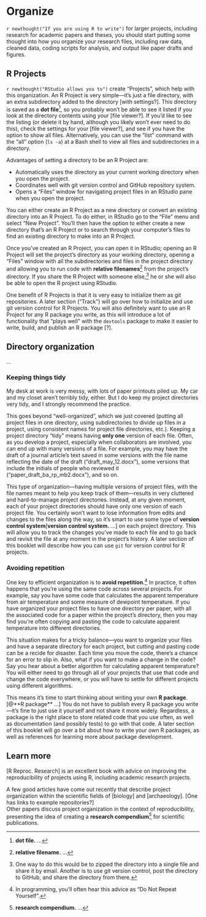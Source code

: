 # Organize {#organize}

`r newthought("If you are using R to write")` for larger projects, including research 
for academic papers and theses, you should start putting some thought into how you 
organize your research files, including raw data, cleaned data, coding scripts for 
analysis, and output like paper drafts and figures. 

## R Projects

`r newthought("RStudio allows you to")` create "Projects", which help with this
organization. An R Project is very simple---it's just a file directory, with an
extra subdirectory added to the directory [with settings?]. This directory is
saved as a **dot file**^[**dot file.** ...], so you probably won't be able to see it
listed if you look at the directory contents using your [file viewer?]. If you'd like
to see the listing (or delete it by hand, although you likely won't ever need to 
do this), check the settings for your [file viewer?], and see if you have the option 
to show all files. Alternatively, you can use the "list" command with the "all" option
(`ls -a`) at a Bash shell to view all files and subdirectories in a directory. 

Advantages of setting a directory to be an R Project are: 

- Automatically uses the directory as your current working directory when you open the project. 
- Coordinates well with git version control and GitHub repository system. 
- Opens a "Files" window for navigating project files in an RStudio pane when you open the project. 

You can either create an R Project as a new directory or convert an existing directory into 
an R Project. To do either, in RStudio go to the "File" menu and select "New Project". You'll 
then have the option to either create a new directory that's an R Project or to search through
your computer's files to find an existing directory to make into an R Project. 

Once you've created an R Project, you can open it in RStudio; opening an R Project will set 
the project's directory as your working directory, opening a "Files" window with all the
subdirectories and files in the project directory and allowing you to run code with 
**relative filenames**^[**relative filename.** ...] from the project's directory. If you 
share the R Project with someone else,^[One way to do this would be to zipped the directory
into a single file and share it by email. Another is to use git version control, post the
directory to GitHub, and share the directory from there.] he or she will also be able to 
open the R project using RStudio. 

One benefit of R Projects is that it is very easy to initialize them as git repositories. 
A later section ("Track") will go over how to initialize and use git version control for
R Projects. You will also definitely want to use an R Project for any R package you write, 
as this will introduce a lot of functionality that "plays well" with the `devtools` package
to make it easier to write, build, and publish an R package [?]. 

## Directory organization

...



### Keeping things tidy

My desk at work is very messy, with lots of paper printouts piled up. My car and my closet 
aren't terribly tidy, either. But I do keep my project directories very tidy, and I 
strongly recommend the practice. 

This goes beyond "well-organized", which we just covered (putting all project
files in one directory, using subdirectories to divide up files in a project, 
using consistent names for project file directories, etc.). Keeping a project directory
"tidy" means having **only one** version of each file. Often, as you develop a project, 
especially when collaborators are involved, you can end up with many versions of a 
file. For example, you may have the draft of a journal article's text saved 
in some versions with the file name reflecting the date of the draft ("draft_may_12.docx"), 
some versions that include the initials of people who reviewed it ("paper_draft_ba_rp_mb2.docx"), 
and so on. 

This type of organization---having multiple versions of project files, with the file names 
meant to help you keep track of them---results in very cluttered and hard-to-manage project
directories. Instead, at any given moment, each of your project directories should have only
one version of each project file. You certainly won't want to lose information from edits 
and changes to the files along the way, so it's smart to use some type of **version control
system**[**version control system.** ...] on each project directory. This will allow you 
to track the changes you've made to each file and to go back and revisit the file at any 
moment in the project's history. A later section of this booklet will describe how you can 
use `git` for version control for R projects. 

### Avoiding repetition

One key to efficient organization is to **avoid repetition**.^[In programming, you'll often 
hear this advice as "Do Not Repeat Yourself".] In practice, it often happens that you're using the
same code across several projects. For example, say you have some code that calculates the
apparent temperature from air temperature and some measure of dewpoint temperature. If you have
organized your project files to have one directory per paper, with all the associated code for 
a paper within the project's directory, then you may find you're often copying and pasting the
code to calculate apparent temperature into different directories. 

This situation makes for a tricky balance---you want to organize your files and have a separate
directory for each project, but cutting and pasting code can be a recide for disaster. Each time
you move the code, there's a chance for an error to slip in. Also, what if you want to make a change 
in the code? Say you hear about a better algorithm for calculating apparent temperature?
You will either need to go through all of your projects that use that code and change the code
everywhere, or you will have to settle for different projects using different algorithms. 

This means it's time to start thinking about writing your own **R package**.[@**R package** ...]
You do not have to publish every R package you write---it's fine to just use it yourself and not
share it more widely. Regardless, a package is the right place to store related code that you use
often, as well as documentation (and possibly tests) to go with that code. A later section of this 
booklet will go over a bit about how to write your own R packages, as well as references for 
learning more about package development. 

## Learn more

[R Reproc. Research] is an excellent book with advice on improving the reproducibility of 
projects using R, including academic research projects. 

A few good articles have come out recently that describe project organization within 
the scientific fields of [biology] and [archaeology]. [One has links to example repositories?]  
Other papers discuss project organization in the context of reproducibility, presenting 
the idea of creating a **research compendium**^[**research compendium.** ...] for scientific
publications. 